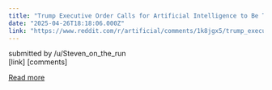 ```yaml
---
title: "Trump Executive Order Calls for Artificial Intelligence to Be Taught in Schools"
date: "2025-04-26T18:18:06.000Z"
link: "https://www.reddit.com/r/artificial/comments/1k8jgx5/trump_executive_order_calls_for_artificial/"
---
```


submitted by    /u/Steven_on_the_run  
 [link]   [comments]

[Read more](https://www.reddit.com/r/artificial/comments/1k8jgx5/trump_executive_order_calls_for_artificial/)
